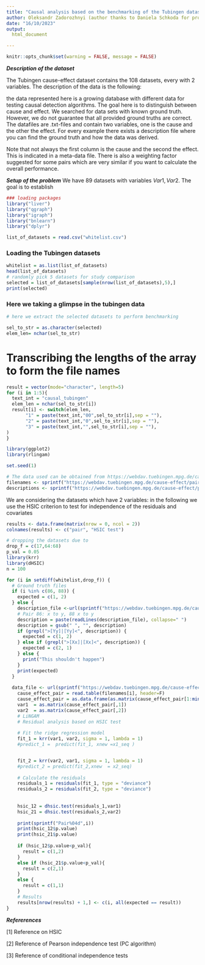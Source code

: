 ```yaml
---
title: "Causal analysis based on the benchmarking of the Tubingen datasets"
author: Oleksandr Zadorozhnyi (author thanks to Daniela Schkoda for providing the code for the analysis of the ground truth model in the Tuebingen dataset)
date: "16/10/2023"
output:
  html_document

---
```

```r
knitr::opts_chunk$set(warning = FALSE, message = FALSE) 
```
***Description of the dataset***

The Tubingen cause-effect dataset contains the 108 datasets, every with 2 variables. The description of the data is the following:

 the data represented here is a growing database with different data for testing causal detection algorithms. The goal here is to distinguish between cause and effect. We searched for data sets with known ground truth. However, we do not guarantee that all provided ground truths are correct. The datafiles are .txt-files and contain two variables, one is the cause and the other the effect. For every example there exists a description file where you can find the ground truth and how the data was derived.

Note that not always the first column is the cause and the second the effect. This is indicated in a meta-data file. There is also a weighting factor suggested for some pairs which are very similar if you want to calculate the overall performance.


***Setup of the problem***
We have 89 datasets with variables $Var1, Var2$. The goal is to establish 
```r
### loading packages
library("liver")
library("qgraph")
library("igraph")
library("bnlearn")
library("dplyr")

list_of_datasets = read.csv("whitelist.csv")

```
### Loading the Tubingen datasets
```r
whitelist = as.list(list_of_datasets)
head(list_of_datasets)
# randomly pick 5 datasets for study comparison 
selected = list_of_datasets[sample(nrow(list_of_datasets),5),]
print(selected)
```
### Here we taking a glimpse in the tubingen data

```r
# here we extract the selected datasets to perform benchmarking

sel_to_str = as.character(selected)
elem_len= nchar(sel_to_str)
```
# Transcribing the lengths of the array to form the file names
```r
result = vector(mode="character", length=5)
for (i in 1:5){
  text_int = "causal_tubingen"
  elem_len = nchar(sel_to_str[i])
  result[i] <- switch(elem_len,
       "1" = paste(text_int,"00",sel_to_str[i],sep = ""),
       "2" = paste(text_int,"0",sel_to_str[i],sep = ""),
       "3" = paste(text_int,"",sel_to_str[i],sep = ""),
)
}

```


```r
library(ggplot2)
library(rlingam)

set.seed(1)

# The data used can be obtained from https://webdav.tuebingen.mpg.de/cause-effect/. Here we collect automatically the names and descriptions. 
filenames <- sprintf("https://webdav.tuebingen.mpg.de/cause-effect/pair%04d.txt", seq(1, 108, 1))
descriptions <- sprintf("https://webdav.tuebingen.mpg.de/cause-effect/pair%04d_des.txt", seq(1, 108, 1))
```


We are considering the datasets which have 2 variables: in the following we use the HSIC criterion to test for independence of the residuals and covariates
```r
results <- data.frame(matrix(nrow = 0, ncol = 2))
colnames(results) <- c("pair", "HSIC test")

# dropping the datasets due to 
drop_f = c(17,64:68)
p_val = 0.05
library(krr)
library(dHSIC)
n = 100 

for (i in setdiff(whitelist,drop_f)) {
  # Ground truth files
  if (i %in% c(86, 88)) {
    expected = c(1, 2)
  } else {
    description_file <-url(sprintf("https://webdav.tuebingen.mpg.de/cause-effect/pair%04d_des.txt", i))
    # Pair 86: x to y, 88 x to y
    description = paste(readLines(description_file), collapse=" ")
    description = gsub(" ", "", description)
    if (grepl(">[Yy]|[Yy]<", description)) {
      expected = c(1, 2)
    } else if (grepl(">[Xx]|[Xx]<", description)) {
      expected = c(2, 1)
    } else {
      print("This shouldn't happen")
    }
    print(expected)
  }
  
  data_file <- url(sprintf("https://webdav.tuebingen.mpg.de/cause-effect/pair%04d.txt", i))
    cause_effect_pair = read.table(filenames[i], header=F)
    cause_effect_pair = as.data.frame(as.matrix(cause_effect_pair[1:min(nrow(cause_effect_pair),n),]))
    var1  = as.matrix(cause_effect_pair[,1])
    var2  = as.matrix(cause_effect_pair[,2])
    # LiNGAM
    # Residual analysis based on HSIC test
    
    # Fit the ridge regression model
    fit_1 = krr(var1, var2, sigma = 1, lambda = 1)
    #predict_1 =  predict(fit_1, xnew =x1_seq )


    fit_2 = krr(var2, var1, sigma = 1, lambda = 1)
    #predict_2 = predict(fit_2,xnew  = x2_seq)
    
    # Calculate the residuals
    residuals_1 = residuals(fit_1, type = "deviance")
    residuals_2 = residuals(fit_2, type = "deviance")
    
    
    hsic_12 = dhsic.test(residuals_1,var1)
    hsic_21 = dhsic.test(residuals_2,var2)
    
    print(sprintf("Pair%04d",i))
    print(hsic_12$p.value)
    print(hsic_21$p.value)
    
    if (hsic_12$p.value<p_val){
      result = c(1,2)
    }
    else if (hsic_21$p.value<p_val){
      result = c(2,1)
    }
    else {
      result = c(1,1)
    }
    # Results
    results[nrow(results) + 1,] <- c(i, all(expected == result))
}
```


***Refererences***

[1] Reference on HSIC

[2] Reference of Pearson independence test (PC algorithm)

[3] Reference of conditional independence tests


